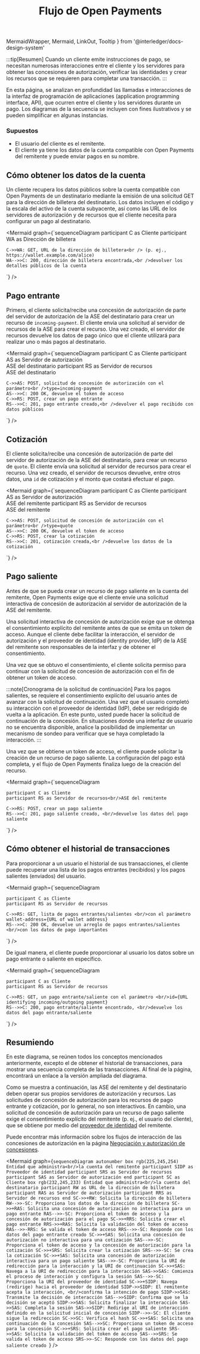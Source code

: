 ﻿---
title: Flujo de Open Payments
---

  MermaidWrapper,
  Mermaid,
  LinkOut,
  Tooltip
} from '@interledger/docs-design-system'

:::tip[Resumen]
Cuando un cliente emite instrucciones de pago, se necesitan numerosas interacciones entre el cliente y los servidores para obtener las concesiones de autorización, verificar las identidades y crear los recursos que se requieren para completar una transacción.
:::

En esta página, se analizan en profundidad las llamadas e interacciones de la interfaz de programación de aplicaciones (application programming interface, API), que ocurren entre el cliente y los servidores durante un pago. Los diagramas de la secuencia se incluyen con fines ilustrativos y se pueden simplificar en algunas instancias.

### Supuestos

- El usuario del <Tooltip content="Como una aplicación o servicio móvil o web">cliente</Tooltip> es el remitente.
- El cliente ya tiene los datos de la cuenta compatible con Open Payments del remitente y puede enviar pagos en su nombre.

## Cómo obtener los datos de la cuenta

Un cliente recupera los datos públicos sobre la cuenta compatible con Open Payments de un destinatario mediante la emisión de una <LinkOut href='/apis/wallet-address-server/operations/get-wallet-address/'>solicitud GET</LinkOut> para la dirección de billetera del destinatario. Los datos incluyen el código y la escala del activo de la cuenta subyacente, así como las URL de los servidores de autorización y de recursos que el cliente necesita para configurar un pago al destinatario.

<MermaidWrapper diagramName="get-account-details">

<Mermaid
  graph={`sequenceDiagram
    participant C as Cliente
    participant WA as Dirección de billetera

    C->>WA: GET, URL de la dirección de billetera<br /> (p. ej., https://wallet.example.com/alice)
    WA-->>C: 200, dirección de billetera encontrada,<br />devolver los detalles públicos de la cuenta

`}
/>

</MermaidWrapper>

## Pago entrante

Primero, el cliente <LinkOut href='/apis/auth-server/operations/post-request'>solicita/recibe una concesión de autorización</LinkOut> de parte del servidor de autorización de la <Tooltip content="Entidad que administra la cuenta" client:load>ASE</Tooltip> del destinatario para crear un recurso de `incoming-payment`. El cliente envía una solicitud al servidor de recursos de la ASE para <LinkOut href='/apis/resource-server/operations/create-incoming-payment/'>crear el recurso</LinkOut>. Una vez creado, el servidor de recursos devuelve los datos de pago único que el cliente utilizará para realizar uno o más pagos al destinatario.

<MermaidWrapper diagramName="incoming-payment">

<Mermaid
  graph={`sequenceDiagram
    participant C as Cliente
    participant AS as Servidor de autorización<br/>ASE del destinatario
    participant RS as Servidor de recursos<br/>ASE del destinatario

    C->>AS: POST, solicitud de concesión de autorización con el parámetro<br />type=incoming-payment
    AS-->>C: 200 OK, devuelve el token de acceso
    C->>RS: POST, crear un pago entrante
    RS-->>C: 201, pago entrante creado,<br />devolver el pago recibido con datos públicos

`}
/>

</MermaidWrapper>

## Cotización

El cliente <LinkOut href='/apis/auth-server/operations/post-request'>solicita/recibe una concesión de autorización</LinkOut> de parte del servidor de autorización de la <Tooltip content="Entidad que administra la cuenta" client: load><span>ASE</span></Tooltip> del destinatario, para crear un recurso de `quote`. El cliente envía una solicitud al servidor de recursos para <LinkOut href='/apis/resource-server/operations/create-quote'>crear el recurso</LinkOut>. Una vez creado, el servidor de recursos devuelve, entre otros datos, una `id` de cotización y el monto que costará efectuar el pago.

<MermaidWrapper diagramName="quote">

<Mermaid
  graph={`sequenceDiagram
    participant C as Cliente
    participant AS as Servidor de autorización<br/>ASE del remitente
    participant RS as Servidor de recursos<br/>ASE del remitente

    C->>AS: POST, solicitud de concesión de autorización con el parámetro<br />type=quote
    AS-->>C: 200 OK, devuelve el token de acceso
    C->>RS: POST, crear la cotización
    RS-->>C: 201, cotización creada,<br />devuelve los datos de la cotización

`}
/>

</MermaidWrapper>

## Pago saliente

Antes de que se pueda crear un recurso de pago saliente en la cuenta del remitente, Open Payments exige que el cliente envíe una <LinkOut href='/apis/auth-server/operations/post-request'>solicitud interactiva de concesión de autorización</LinkOut> al servidor de autorización de la <Tooltip content="Entidad que administra la cuenta" client: load><span>ASE</span></Tooltip> del remitente.

Una solicitud interactiva de concesión de autorización exige que se obtenga el consentimiento explícito del remitente antes de que se emita un token de acceso. Aunque el cliente debe facilitar la interacción, el servidor de autorización y el proveedor de identidad (identity provider, IdP) de la ASE del remitente son responsables de la interfaz y de obtener el consentimiento.

Una vez que se obtuvo el consentimiento, el cliente solicita permiso para <LinkOut href='/apis/auth-server/operations/post-continue'>continuar con la solicitud de concesión de autorización</LinkOut> con el fin de obtener un token de acceso.

:::note[Cronograma de la solicitud de continuación]
Para los pagos salientes, se requiere el consentimiento explícito del usuario antes de avanzar con la solicitud de continuación. Una vez que el usuario completó su interacción con el proveedor de identidad (IdP), debe ser redirigido de vuelta a la aplicación. En este punto, usted puede hacer la solicitud de continuación de la concesión. En situaciones donde una interfaz de usuario no se encuentra disponible, analice la posibilidad de implementar un mecanismo de sondeo para verificar que se haya completado la interacción.
:::

<Interactive />

Una vez que se obtiene un token de acceso, el cliente puede solicitar la creación de un <LinkOut href='/apis/resource-server/operations/create-outgoing-payment'>recurso de pago saliente</LinkOut>. La configuración del pago está completa, y el flujo de Open Payments finaliza luego de la creación del recurso.

<MermaidWrapper diagramName="outgoing-payment">

<Mermaid
  graph={`sequenceDiagram

    participant C as Cliente
    participant RS as Servidor de recursos<br/>ASE del remitente

    C->>RS: POST, crear un pago saliente
    RS-->>C: 201, pago saliente creado, <br/>devuelve los datos del pago saliente

`}
/>

</MermaidWrapper>

## Cómo obtener el historial de transacciones

Para proporcionar a un usuario el historial de sus transacciones, el cliente puede recuperar una lista de los <LinkOut href='/apis/resource-server/operations/list-incoming-payments/'>pagos entrantes (recibidos)</LinkOut> y los <LinkOut href='/apis/resource-server/operations/list-outgoing-payments/'>pagos salientes (enviados)</LinkOut> del usuario.

<MermaidWrapper diagramName="get-all-transaction-history">

<Mermaid
  graph={`sequenceDiagram

    participant C as Cliente
    participant RS as Servidor de recursos

    C->>RS: GET, lista de pagos entrantes/salientes <br/>con el parámetro wallet-address={URL of wallet address}
    RS-->>C: 200 OK, devuelve un arreglo de pagos entrantes/salientes <br/>con los datos de pago importantes

`}
/>

</MermaidWrapper>

De igual manera, el cliente puede proporcionar al usuario los datos sobre un pago <LinkOut href='/apis/resource-server/operations/get-incoming-payment'>entrante</LinkOut> o <LinkOut href='/apis/resource-server/operations/get-outgoing-payment'>saliente</LinkOut> en específico.

<MermaidWrapper diagramName="get-specific-transaction-history">

<Mermaid
  graph={`sequenceDiagram

    participant C as Cliente
    participant RS as Servidor de recursos

    C->>RS: GET, un pago entrante/saliente con el parámetro <br/>id={URL identifying incoming/outgoing payment}
    RS-->>C: 200, pago entrante/saliente encontrado, <br/>devuelve los datos del pago entrante/saliente

`}
/>

</MermaidWrapper>

## Resumiendo

En este diagrama, se reúnen todos los conceptos mencionados anteriormente, excepto el de obtener el historial de transacciones, para mostrar una secuencia completa de las transacciones. Al final de la página, encontrará un enlace a la versión ampliada del diagrama.

Como se muestra a continuación, las ASE del remitente y del destinatario deben operar sus propios servidores de autorización y recursos. Las solicitudes de concesión de autorización para los recursos de pago entrante y cotización, por lo general, no son interactivos. En cambio, una solicitud de concesión de autorización para un recurso de pago saliente exige el consentimiento explícito del remitente (p. ej., el usuario del cliente), que se obtiene por medio del [proveedor de identidad](/es/identity/idp/) del remitente.

Puede encontrar más información sobre los flujos de interacción de las concesiones de autorización en la página [Negociación y autorización de concesiones](/es/identity/grants).

<MermaidWrapper diagramName="transaction-flow">

<Mermaid
  graph={`sequenceDiagram
    autonumber
    box rgb(225,245,254) Entidad que administra<br/>la cuenta del remitente
    participant SIDP as Proveedor de identidad
    participant SRS as Servidor de recursos
    participant SAS as Servidor de autorización
    end
    participant SC as Cliente
    box rgb(232,245,233) Entidad que administra<br/>la cuenta del destinatario
    participant RW as URL de la dirección de billetera
    participant RAS as Servidor de autorización
    participant RRS as Servidor de recursos
    end
    SC->>+RW: Solicita la dirección de billetera
    RW-->>-SC: Proporciona los datos de la dirección de billetera
    SC->>+RAS: Solicita una concesión de autorización no interactiva para un pago entrante
    RAS-->>-SC: Proporciona el token de acceso y la concesión de autorización para el pago
    SC->>+RRS: Solicita crear el pago entrante
    RRS->>+RAS: Solicita la validación del token de acceso
    RAS-->>-RRS: Se valida el token de acceso
    RRS-->>-SC: Responde con los datos del pago entrante creado
    SC->>+SAS: Solicita una concesión de autorización no interactiva para una cotización
    SAS-->>-SC: Proporciona el token de acceso y la concesión de autorización para la cotización
    SC->>+SRS: Solicita crear la cotización
    SRS-->>-SC: Se crea la cotización
    SC->>+SAS: Solicita una concesión de autorización interactiva para un pago saliente
    SAS-->>-SC: Proporciona la URI de redirección para la interacción y la URI de continuación
    SC->>+SAS: Navega a la URI de redirección para la interacción
    SAS->>SAS: Comienza el proceso de interacción y configura la sesión
    SAS-->>-SC: Proporciona la URI del proveedor de identidad
    SC->>+SIDP: Navega (redirige) hacia el proveedor de identidad
    SIDP->>SIDP: El remitente acepta la interacción, <br/>confirma la intención de pago
    SIDP->>SAS: Transmite la decisión de interacción
    SAS-->>SIDP: Confirma que se la decisión se aceptó
    SIDP->>SAS: Solicita finalizar la interacción
    SAS->>SAS: Completa la sesión
    SAS->>SIDP: Redirige al URI de interacción definido en la solicitud inicial de concesión
    SIDP-->>-SC: El cliente sigue la redirección
    SC->>SC: Verifica el hash
    SC->>+SAS: Solicita una continuación de la concesión
    SAS-->>SC: Proporciona un token de acceso para la concesión
    SC->>+SRS: Solicita crear el pago saliente
    SRS->>SAS: Solicita la validación del token de acceso
    SAS-->>SRS: Se valida el token de acceso
    SRS->>-SC: Responde con los datos del pago saliente creado
`}
/>

</MermaidWrapper>

